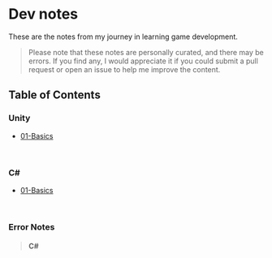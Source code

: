 # Dev notes

These are the notes from my journey in learning game development.
> Please note that these notes are personally curated, and there may be errors. If you find any, I would appreciate it if you could submit a pull request or open an issue to help me improve the content.

## Table of Contents

### Unity
- [01-Basics](unity/01-basics)

<br />

### C#
- [01-Basics](unity/01-basics)

<br />

### Error Notes
> #### C#

